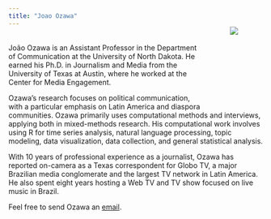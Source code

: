 ```yaml
---
title: "Joao Ozawa"
---
```


<div style= "out.width:'40%'; float:right; position: relative; top: -80px; padding: 50px">
![](images/Joao Ozawa.jpg)
</div>
<br>
João Ozawa is an Assistant Professor in the Department of Communication at the University of North Dakota. He earned his Ph.D. in Journalism and Media from the University of Texas at Austin, where he worked at the Center for Media Engagement.

Ozawa's research focuses on political communication, with a particular emphasis on Latin America and diaspora communities. Ozawa primarily uses computational methods and interviews, applying both in mixed-methods research. His computational work involves using R for time series analysis, natural language processing, topic modeling, data visualization, data collection, and general statistical analysis.

With 10 years of professional experience as a journalist, Ozawa has reported on-camera as a Texas correspondent for Globo TV, a major Brazilian media conglomerate and the largest TV network in Latin America. He also spent eight years hosting a Web TV and TV show focused on live music in Brazil.

Feel free to send Ozawa an [email](mailto:joao.senoozawa@und.edu).
